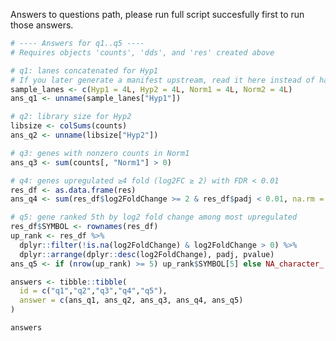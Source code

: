 Answers to questions path, please run full script succesfully first to run those answers.

```r
# ---- Answers for q1..q5 ----
# Requires objects 'counts', 'dds', and 'res' created above

# q1: lanes concatenated for Hyp1
# If you later generate a manifest upstream, read it here instead of hardcoding
sample_lanes <- c(Hyp1 = 4L, Hyp2 = 4L, Norm1 = 4L, Norm2 = 4L)
ans_q1 <- unname(sample_lanes["Hyp1"])

# q2: library size for Hyp2
libsize <- colSums(counts)
ans_q2 <- unname(libsize["Hyp2"])

# q3: genes with nonzero counts in Norm1
ans_q3 <- sum(counts[, "Norm1"] > 0)

# q4: genes upregulated ≥4 fold (log2FC ≥ 2) with FDR < 0.01
res_df <- as.data.frame(res)
ans_q4 <- sum(res_df$log2FoldChange >= 2 & res_df$padj < 0.01, na.rm = TRUE)

# q5: gene ranked 5th by log2 fold change among most upregulated
res_df$SYMBOL <- rownames(res_df)
up_rank <- res_df %>%
  dplyr::filter(!is.na(log2FoldChange) & log2FoldChange > 0) %>%
  dplyr::arrange(dplyr::desc(log2FoldChange), padj, pvalue)
ans_q5 <- if (nrow(up_rank) >= 5) up_rank$SYMBOL[5] else NA_character_

answers <- tibble::tibble(
  id = c("q1","q2","q3","q4","q5"),
  answer = c(ans_q1, ans_q2, ans_q3, ans_q4, ans_q5)
)

answers
```
